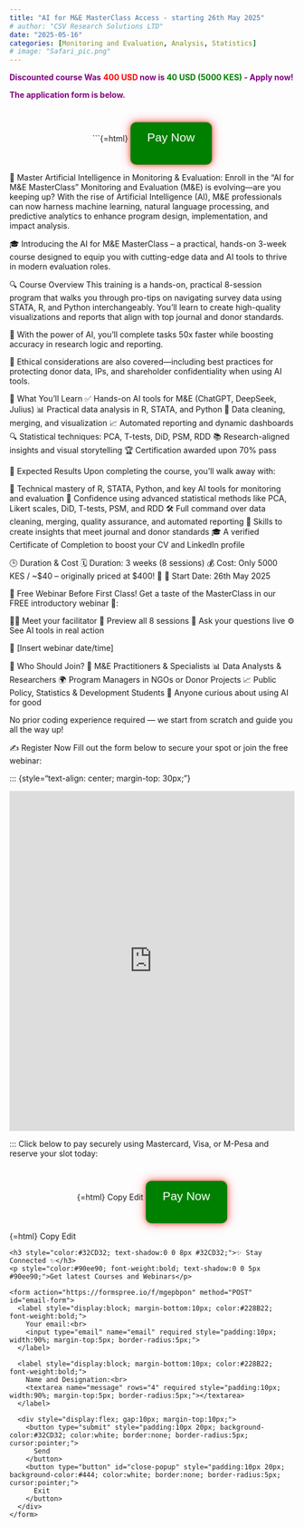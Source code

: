 ```yaml
---
title: "AI for M&E MasterClass Access - starting 26th May 2025"
# author: "CSV Research Solutions LTD"
date: "2025-05-16"
categories: [Monitoring and Evaluation, Analysis, Statistics]
# image: "Safari_pic.png"
---
```


[Discounted course Was]{style="color:#800080; font-weight:bold;"} <span style="color:red; font-weight:bold;">400 USD [now is]{style="color:#800080; font-weight:bold;"} [40 USD (5000 KES)]{style="color:green; font-weight:bold;"} [- Apply now!]{style="color:#800080; font-weight:bold;"}

[The application form is below.]{style="color:#800080; font-weight:bold;"}

::: {style="text-align: center; margin-top: 40px;"}
\`\`\`{=html} <button onclick="window.location.href=&#39;https://paystack.com/pay/ai_for_me&#39;" style="
      background-color: green;
      color: white;
      font-size: 1.5em;
      padding: 15px 30px;
      border: none;
      border-radius: 10px;
      cursor: pointer;
      box-shadow: 0 0 10px rgba(255, 0, 0, 0.6), 0 0 20px rgba(255, 0, 0, 0.4);
      animation: pulse 2s infinite;
    "> Pay Now

</button>
:::

🤖 Master Artificial Intelligence in Monitoring & Evaluation: Enroll in the "AI for M&E MasterClass" Monitoring and Evaluation (M&E) is evolving—are you keeping up? With the rise of Artificial Intelligence (AI), M&E professionals can now harness machine learning, natural language processing, and predictive analytics to enhance program design, implementation, and impact analysis.

🎓 Introducing the AI for M&E MasterClass – a practical, hands-on 3-week course designed to equip you with cutting-edge data and AI tools to thrive in modern evaluation roles.

🔍 Course Overview This training is a hands-on, practical 8-session program that walks you through pro-tips on navigating survey data using STATA, R, and Python interchangeably. You'll learn to create high-quality visualizations and reports that align with top journal and donor standards.

🚀 With the power of AI, you'll complete tasks 50x faster while boosting accuracy in research logic and reporting.

🧠 Ethical considerations are also covered—including best practices for protecting donor data, IPs, and shareholder confidentiality when using AI tools.

🎯 What You’ll Learn ✅ Hands-on AI tools for M&E (ChatGPT, DeepSeek, Julius) 📊 Practical data analysis in R, STATA, and Python 🧼 Data cleaning, merging, and visualization 📈 Automated reporting and dynamic dashboards 🔍 Statistical techniques: PCA, T-tests, DiD, PSM, RDD 📚 Research-aligned insights and visual storytelling 🏆 Certification awarded upon 70% pass

🧠 Expected Results Upon completing the course, you'll walk away with:

🎯 Technical mastery of R, STATA, Python, and key AI tools for monitoring and evaluation 🔬 Confidence using advanced statistical methods like PCA, Likert scales, DiD, T-tests, PSM, and RDD 🛠️ Full command over data cleaning, merging, quality assurance, and automated reporting 📢 Skills to create insights that meet journal and donor standards 🎓 A verified Certificate of Completion to boost your CV and LinkedIn profile

🕒 Duration & Cost 🗓️ Duration: 3 weeks (8 sessions) 💰 Cost: Only 5000 KES / \~\$40 – originally priced at \$400! 🎉 📆 Start Date: 26th May 2025

🎁 Free Webinar Before First Class! Get a taste of the MasterClass in our FREE introductory webinar 🎥:

👨‍🏫 Meet your facilitator 📘 Preview all 8 sessions 💬 Ask your questions live ⚙️ See AI tools in real action

📅 \[Insert webinar date/time\]

👥 Who Should Join? 📍 M&E Practitioners & Specialists 📊 Data Analysts & Researchers 🌍 Program Managers in NGOs or Donor Projects 📈 Public Policy, Statistics & Development Students 🧠 Anyone curious about using AI for good

No prior coding experience required — we start from scratch and guide you all the way up!

✍️ Register Now Fill out the form below to secure your spot or join the free webinar:

::: {style="text-align: center; margin-top: 30px;"}

<iframe src="https://ee.kobotoolbox.org/x/nR3bh08p" width="100%" height="600" frameborder="0">

</iframe>

::: Click below to pay securely using Mastercard, Visa, or M-Pesa and reserve your slot today:

::: {style="text-align: center; margin-top: 40px;"}
{=html} Copy Edit <button onclick="window.location.href=&#39;https://paystack.com/pay/ai_for_me&#39;" style="
      background-color: green;
      color: white;
      font-size: 1.5em;
      padding: 15px 30px;
      border: none;
      border-radius: 10px;
      cursor: pointer;
      box-shadow: 0 0 10px rgba(255, 0, 0, 0.6), 0 0 20px rgba(255, 0, 0, 0.4);
      animation: pulse 2s infinite;
    "> Pay Now

</button>
:::

{=html} Copy Edit <link rel="stylesheet" href="popup.css">

::: {#email-modal .modal}
::: modal-content
```         
<h3 style="color:#32CD32; text-shadow:0 0 8px #32CD32;">✨ Stay Connected ✨</h3>
<p style="color:#90ee90; font-weight:bold; text-shadow:0 0 5px #90ee90;">Get latest Courses and Webinars</p>

<form action="https://formspree.io/f/mgepbpon" method="POST" id="email-form">
  <label style="display:block; margin-bottom:10px; color:#228B22; font-weight:bold;">
    Your email:<br>
    <input type="email" name="email" required style="padding:10px; width:90%; margin-top:5px; border-radius:5px;">
  </label>

  <label style="display:block; margin-bottom:10px; color:#228B22; font-weight:bold;">
    Name and Designation:<br>
    <textarea name="message" rows="4" required style="padding:10px; width:90%; margin-top:5px; border-radius:5px;"></textarea>
  </label>

  <div style="display:flex; gap:10px; margin-top:10px;">
    <button type="submit" style="padding:10px 20px; background-color:#32CD32; color:white; border:none; border-radius:5px; cursor:pointer;">
      Send
    </button>
    <button type="button" id="close-popup" style="padding:10px 20px; background-color:#444; color:white; border:none; border-radius:5px; cursor:pointer;">
      Exit
    </button>
  </div>
</form>
```
:::
:::

```{=html}
<script src="popup.js"></script>
```
